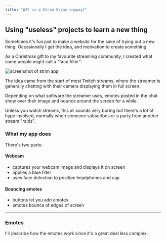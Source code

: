 ```yaml
---
title: "WTF is a Strim Stram anyway?"
---
```


## Using "useless" projects to learn a new thing

Sometimes it's fun just to make a website for the sake of trying out a new thing. Occasionally I get the idea, and motivation to create something.

As a Christmas gift to my favourite streaming community, I created what some people might call a "face filter".

<img
    src="/strim.png"
    alt="screenshot of strim app"
    className="mx-auto max-h-72 object-cover"
/>

The idea came from the start of most Twitch streams, where the streamer is generally chatting with their camera displaying them in full screen.

Depending on what software the streamer uses, emotes posted in the chat show over their image and bounce around the screen for a while.

Unless you watch streams, this all sounds very boring but there's a lot of hype involved, normally when someone subscribes or a party from another stream "raids".

### What my app does

There's two parts:

#### Webcam

-   captures your webcam image and displays it on screen
-   applies a blue filter
-   uses face detection to position headphones and cap

#### Bouncing emotes

-   buttons let you add emotes
-   emotes bounce of edges of screen

---

### Emotes

I'll describe how the emotes work since it's a great deal less complex.
